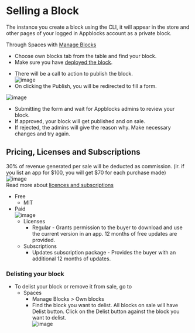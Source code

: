 # Selling a Block

The instance you create a block using the CLI, it will appear in the store and other pages of your logged in Appblocks account as a private block.  

<!-- There are two ways you can sell your block:   -->
Through Spaces with [Manage Blocks](https://docs.appblocks.com/docs/Sales%20and%20Purchases/Tracking%20your%20Sales%20and%20Orders#manage-blocks) <!-- Insert ss -->
   * Choose own blocks tab from the table and find your block.
   * Make sure you have [deployed the block](https://docs.appblocks.com/docs/Getting%20Started/Using%20the%20purchased%20block#deploying-the-app). 
<!--    deploying app or block? -->
   * There will be a call to action to publish the block.  
![image](https://user-images.githubusercontent.com/33730398/217757801-cb7f0642-4204-4fee-bee9-88d2c3645c93.png)   
* On clicking the Publish, you will be redirected to fill a form.  
<!--    ii. Through **Sales History** ([Read more](https://docs.appblocks.com/docs/Tracking%20your%20Sales%20and%20Orders#sales-history))  
    * You will find three tabs on the table with different information - Blocks Sales Summary, Order Details, Payout History.
    * Sales information will list details of your blocks that are already on sale, and you will have the option of delisting that block.  
    * On this page, you will see an option to sell a block.  
    * Takes you to a form where you will choose the block you want to list.  
    * Private blocks will be your list of blocks that were delisted/never on sale.  
    * In this table, you will see an option to sell the block against each.  
    * Clicking on the action will take you to a form to fill out the details.   -->
    
<!--  2. Through Blocks Store ([Read more](https://docs.appblocks.com/docs/Tracking%20your%20Sales%20and%20Orders#sales-history))
    * On your private blocks, you will find the option to "Sell Block". 
    * Clicking on the action will take you to a form to fill out the details.
    -->
 ![image](https://user-images.githubusercontent.com/33730398/217756913-fd108c39-ffb0-453f-a8df-b5fa0969c705.png)

* Submitting the form and wait for Appblocks admins to review your block. 
* If approved, your block will get published and on sale.
* If rejected, the admins will give the reason why. Make necessary changes and try again.

## Pricing, Licenses and Subscriptions
30% of revenue generated per sale will be deducted as commission. (ir. if you list an app for $100, you will get $70 for each purchase made)  
![image](https://user-images.githubusercontent.com/33730398/218325539-c5ce69f0-5f6b-4c2c-bb6e-78d126082f81.png)  
Read more about [licences and subscriptions](https://docs.appblocks.com/docs/Sales%20and%20Purchases/Licences%20and%20Subscriptions)
* Free
   * MIT
* Paid  
![image](https://user-images.githubusercontent.com/33730398/218325758-40140c67-f1e9-4cf0-a037-9978e5bab1a3.png)
   * Licenses
      * Regular - Grants permission to the buyer to download and use the current version in an app. 12 months of free updates are provided.
   * Subscriptions
      * Updates subscription package - Provides the buyer with an additional 12 months of updates.
<!--       * Repackaging (coming soon) - Grants permission to the user to use the block in apps and sell it as a new block for 12 months from the date of purchase. -->
  
<!--       * Developer support package (coming soon) - Allows the buyer connect with the developer for technical support with the purchased item. -->

### Delisting your block
* To delist your block or remove it from sale, go to 
   * Spaces 
       * Manage Blocks > Own blocks 
       * Find the block you want to delist. All blocks on sale will have Delist button. Click on the Delist button against the block you want to delist.  
    ![image](https://user-images.githubusercontent.com/33730398/218325939-2e39b343-7b73-445c-ab56-b774ff3503d3.png)

<!--        * Sales History > Payout history table > Delist button -->
<!--    * Blocks Store > Delist button -->
   


    
    
    
     

    
    
